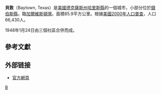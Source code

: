 {{Link style|time=2015-12-12T05:12:28+00:00}}
{{coord|29|44|38|N|94|57|57|W|display=title}}
{{Infobox Settlement
|official_name            = City of Baytown
|website                  = [http://www.baytown.org http://www.baytown.org]
|settlement_type          = [[City|City]]
|image_skyline            = 
|imagesize                = 
|image_caption            = 
|image_map                = TXMap-doton-Baytown.PNG
|mapsize                  = 250px
|map_caption              = 在德州的位置
|image_map1               = Harris County Baytown.svg
|mapsize1                 = 250px
|map_caption1             = 
|subdivision_type         = [[:en:List_of_countries|國家]]
|subdivision_type1        = [[:en:Political_divisions_of_the_United_States|州域]]
|subdivision_type2        = [[:en:List_of_counties_in_Texas|城市]]
|subdivision_name         = [[美國|美國]]
|subdivision_name1        = [[德克薩斯州|德州]]
|subdivision_name2        = [[:en:Harris_County,_Texas|Harris]], [[:en:Chambers_County,_Texas|Chambers]]
|government_type          = 
|leader_title             = [[市長|市長]]
|leader_name              = Stephen H. DonCarlos
|area_magnitude           = 1 E8
|area_total_sq_mi         = 33.2
|area_total_km2           = 85.9
|area_land_sq_mi          = 32.7
|area_land_km2            = 84.6
|area_water_sq_mi         = .5
|area_water_km2           = 1.3
|population_as_of         = 2000
|population_footnotes     = <ref>{{cite web| url=http://factfinder.census.gov/servlet/SAFFFacts?_event=&geo_id=16000US4806128&_geoContext=01000US%7C04000US48%7C16000US4806128&_street=&_county=baytown&_cityTown=baytown&_state=04000US48&_zip=&_lang=en&_sse=on&ActiveGeoDiv=&_useEV=&pctxt=fph&pgsl=160&_submenuId=factsheet_1&ds_name=ACS_2005_SAFF&_ci_nbr=null&qr_name=null&reg=&_keyword=&_industry=| title=US Census Bureau Population Finder: Baytown city, TX| publisher=factfinder.census.gov| accessdate=2007-07-01| archive-url=https://archive.today/20200212045418/http://factfinder.census.gov/servlet/SAFFFacts?_event=&geo_id=16000US4806128&_geoContext=01000US%7C04000US48%7C16000US4806128&_street=&_county=baytown&_cityTown=baytown&_state=04000US48&_zip=&_lang=en&_sse=on&ActiveGeoDiv=&_useEV=&pctxt=fph&pgsl=160&_submenuId=factsheet_1&ds_name=ACS_2005_SAFF&_ci_nbr=null&qr_name=null&reg=&_keyword=&_industry=| archive-date=2020-02-12| dead-url=yes}}</ref>
|population_total         = 66,430
|population_density_sq_mi = 2031
|population_density_km2   = 785.2
|timezone                 = [[:en:North_American_Central_Time_Zone|CST]]
|utc_offset               = -6
|timezone_DST             = [[:en:North_American_Central_Time_Zone|CDT]]
|utc_offset_DST           = -5
|latd = 29 |latm = 44 |lats = 38 |latNS = N
|longd = 94 |longm = 57 |longs = 57 |longEW = W
|elevation_m              = 10.3
|elevation_ft             = 34
|established_title        = [[:en:Municipal_corporation|建置]]
|established_date         = 1948年1月24日
|postal_code_type         = [[:en:ZIP_code|ZIP code]]s
|postal_code              = 77520-77522 (77523 will be added as of July 1, 2008.)
|area_code                = [[:en:Area_code_281|281]]
|blank_name               = [[:en:Federal_Information_Processing_Standard|FIPS code]]
|blank_info               = 48-06128{{GR|2}}
|blank1_name              = [[:en:Geographic_Names_Information_System|GNIS]] feature ID
|blank1_info              = 1380966{{GR|3}}
|footnotes                = 
}}
'''貝敦'''（Baytown, Texas）是[[美國|美國]][[德克薩斯州|德克薩斯州]][[哈里斯縣_(德克薩斯州)|哈里斯縣]]的一個城市，小部分位於[[钱伯斯县_(得克萨斯州)|錢伯斯縣]]，臨[[加爾維斯頓灣|加爾維斯頓灣]]。面積85.9平方公里。根據[[美國2000年人口普查|美國2000年人口普查]]，人口66,430人。

1948年1月24日由三個社區合併而成。

== 參考文獻 ==

{{reflist}}

==外部链接==
* [http://www.baytown.org/ 官方網頁]{{Wayback|url=http://www.baytown.org/ |date=20000815220455 }}
[[Category:得克萨斯州城市|B]]